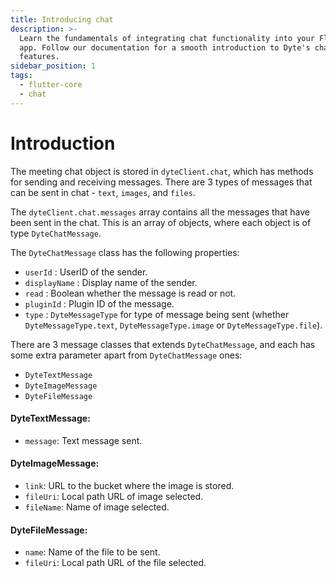 ```yaml
---
title: Introducing chat
description: >-
  Learn the fundamentals of integrating chat functionality into your Flutter
  app. Follow our documentation for a smooth introduction to Dyte's chat
  features.
sidebar_position: 1
tags:
  - flutter-core
  - chat
---
```


# Introduction

The meeting chat object is stored in `dyteClient.chat`, which has methods for
sending and receiving messages. There are 3 types of messages that can be sent
in chat - `text`, `images`, and `files`.

The `dyteClient.chat.messages` array contains all the messages that have been
sent in the chat. This is an array of objects, where each object is of type
`DyteChatMessage`.

The `DyteChatMessage` class has the following properties:

- `userId` : UserID of the sender.
- `displayName` : Display name of the sender.
- `read` : Boolean whether the message is read or not.
- `pluginId` : Plugin ID of the message.
- `type` : `DyteMessageType` for type of message being sent (whether
  `DyteMessageType.text`, `DyteMessageType.image` or `DyteMessageType.file`).

There are 3 message classes that extends `DyteChatMessage`, and each has some
extra parameter apart from `DyteChatMessage` ones:

- `DyteTextMessage`
- `DyteImageMessage`
- `DyteFileMessage`

#### DyteTextMessage:

- `message`: Text message sent.

#### DyteImageMessage:

- `link`: URL to the bucket where the image is stored.
- `fileUri`: Local path URL of image selected.
- `fileName`: Name of image selected.

#### DyteFileMessage:

- `name`: Name of the file to be sent.
- `fileUri`: Local path URL of the file selected.

<head>
  <title>Flutter Core Introducing chat</title>
</head>
